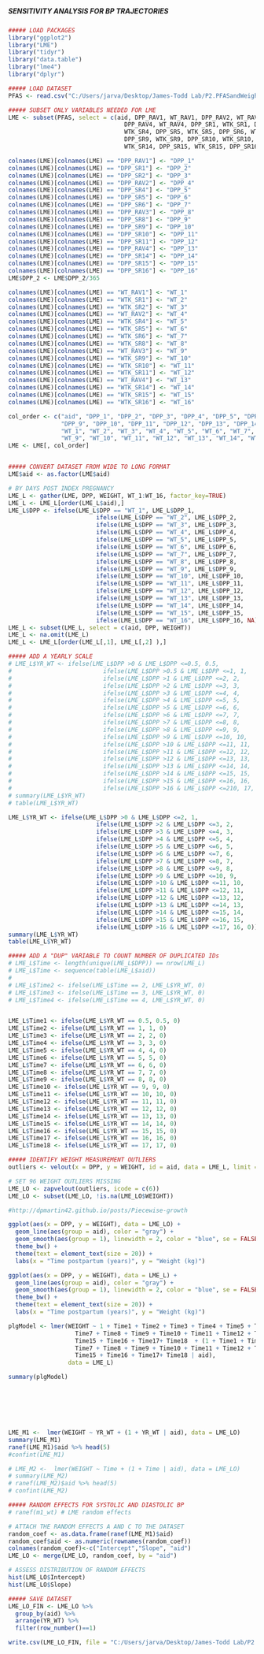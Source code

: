 #####                                           #####
##### SENSITIVITY ANALYSIS FOR BP TRAJECTORIES  #####
#####                                           #####

```r
##### LOAD PACKAGES
library("ggplot2")
library("LME")
library("tidyr")
library("data.table")
library("lme4")
library("dplyr")

```

```r
##### LOAD DATASET
PFAS <- read.csv("C:/Users/jarva/Desktop/James-Todd Lab/P2.PFASandWeightTrajectories/Data/PFAS1.csv")

```

```r
##### SUBSET ONLY VARIABLES NEEDED FOR LME
LME <- subset(PFAS, select = c(aid, DPP_RAV1, WT_RAV1, DPP_RAV2, WT_RAV2, DPP_RAV3, WT_RAV3, 
                                 DPP_RAV4, WT_RAV4, DPP_SR1, WTK_SR1, DPP_SR2, WTK_SR2, DPP_SR4, 
                                 WTK_SR4, DPP_SR5, WTK_SR5, DPP_SR6, WTK_SR6, DPP_SR8, WTK_SR8, 
                                 DPP_SR9, WTK_SR9, DPP_SR10, WTK_SR10, DPP_SR11, WTK_SR11, DPP_SR14, 
                                 WTK_SR14, DPP_SR15, WTK_SR15, DPP_SR16, WTK_SR16)) 

colnames(LME)[colnames(LME) == "DPP_RAV1"] <- "DPP_1"
colnames(LME)[colnames(LME) == "DPP_SR1"] <- "DPP_2"
colnames(LME)[colnames(LME) == "DPP_SR2"] <- "DPP_3"
colnames(LME)[colnames(LME) == "DPP_RAV2"] <- "DPP_4"
colnames(LME)[colnames(LME) == "DPP_SR4"] <- "DPP_5"
colnames(LME)[colnames(LME) == "DPP_SR5"] <- "DPP_6"
colnames(LME)[colnames(LME) == "DPP_SR6"] <- "DPP_7"
colnames(LME)[colnames(LME) == "DPP_RAV3"] <- "DPP_8"
colnames(LME)[colnames(LME) == "DPP_SR8"] <- "DPP_9"
colnames(LME)[colnames(LME) == "DPP_SR9"] <- "DPP_10"
colnames(LME)[colnames(LME) == "DPP_SR10"] <- "DPP_11"
colnames(LME)[colnames(LME) == "DPP_SR11"] <- "DPP_12"
colnames(LME)[colnames(LME) == "DPP_RAV4"] <- "DPP_13"
colnames(LME)[colnames(LME) == "DPP_SR14"] <- "DPP_14"
colnames(LME)[colnames(LME) == "DPP_SR15"] <- "DPP_15"
colnames(LME)[colnames(LME) == "DPP_SR16"] <- "DPP_16"
LME$DPP_2 <- LME$DPP_2/365

colnames(LME)[colnames(LME) == "WT_RAV1"] <- "WT_1"
colnames(LME)[colnames(LME) == "WTK_SR1"] <- "WT_2"
colnames(LME)[colnames(LME) == "WTK_SR2"] <- "WT_3"
colnames(LME)[colnames(LME) == "WT_RAV2"] <- "WT_4"
colnames(LME)[colnames(LME) == "WTK_SR4"] <- "WT_5"
colnames(LME)[colnames(LME) == "WTK_SR5"] <- "WT_6"
colnames(LME)[colnames(LME) == "WTK_SR6"] <- "WT_7"
colnames(LME)[colnames(LME) == "WTK_SR8"] <- "WT_8"
colnames(LME)[colnames(LME) == "WT_RAV3"] <- "WT_9"
colnames(LME)[colnames(LME) == "WTK_SR9"] <- "WT_10"
colnames(LME)[colnames(LME) == "WTK_SR10"] <- "WT_11"
colnames(LME)[colnames(LME) == "WTK_SR11"] <- "WT_12"
colnames(LME)[colnames(LME) == "WT_RAV4"] <- "WT_13"
colnames(LME)[colnames(LME) == "WTK_SR14"] <- "WT_14"
colnames(LME)[colnames(LME) == "WTK_SR15"] <- "WT_15"
colnames(LME)[colnames(LME) == "WTK_SR16"] <- "WT_16"

col_order <- c("aid", "DPP_1", "DPP_2", "DPP_3", "DPP_4", "DPP_5", "DPP_6", "DPP_7", "DPP_8", 
               "DPP_9", "DPP_10", "DPP_11", "DPP_12", "DPP_13", "DPP_14", "DPP_15", "DPP_16",
               "WT_1", "WT_2", "WT_3", "WT_4", "WT_5", "WT_6", "WT_7", "WT_8", 
               "WT_9", "WT_10", "WT_11", "WT_12", "WT_13", "WT_14", "WT_15", "WT_16")
LME <- LME[, col_order]


##### CONVERT DATASET FROM WIDE TO LONG FORMAT
LME$aid <- as.factor(LME$aid)

# BY DAYS POST INDEX PREGNANCY
LME_L <- gather(LME, DPP, WEIGHT, WT_1:WT_16, factor_key=TRUE)
LME_L <- LME_L[order(LME_L$aid),]
LME_L$DPP <- ifelse(LME_L$DPP == "WT_1", LME_L$DPP_1,
                         ifelse(LME_L$DPP == "WT_2", LME_L$DPP_2,
                         ifelse(LME_L$DPP == "WT_3", LME_L$DPP_3,
                         ifelse(LME_L$DPP == "WT_4", LME_L$DPP_4,
                         ifelse(LME_L$DPP == "WT_5", LME_L$DPP_5,
                         ifelse(LME_L$DPP == "WT_6", LME_L$DPP_6,
                         ifelse(LME_L$DPP == "WT_7", LME_L$DPP_7,
                         ifelse(LME_L$DPP == "WT_8", LME_L$DPP_8,
                         ifelse(LME_L$DPP == "WT_9", LME_L$DPP_9,
                         ifelse(LME_L$DPP == "WT_10", LME_L$DPP_10,
                         ifelse(LME_L$DPP == "WT_11", LME_L$DPP_11,
                         ifelse(LME_L$DPP == "WT_12", LME_L$DPP_12,
                         ifelse(LME_L$DPP == "WT_13", LME_L$DPP_13,
                         ifelse(LME_L$DPP == "WT_14", LME_L$DPP_14,
                         ifelse(LME_L$DPP == "WT_15", LME_L$DPP_15,
                         ifelse(LME_L$DPP == "WT_16", LME_L$DPP_16, NA))))))))))))))))
LME_L <- subset(LME_L, select = c(aid, DPP, WEIGHT))
LME_L <- na.omit(LME_L)
LME_L <- LME_L[order(LME_L[,1], LME_L[,2] ),]

```

```r
##### ADD A YEARLY SCALE
# LME_L$YR_WT <- ifelse(LME_L$DPP >0 & LME_L$DPP <=0.5, 0.5,
#                          ifelse(LME_L$DPP >0.5 & LME_L$DPP <=1, 1,
#                          ifelse(LME_L$DPP >1 & LME_L$DPP <=2, 2,
#                          ifelse(LME_L$DPP >2 & LME_L$DPP <=3, 3,
#                          ifelse(LME_L$DPP >3 & LME_L$DPP <=4, 4,
#                          ifelse(LME_L$DPP >4 & LME_L$DPP <=5, 5,
#                          ifelse(LME_L$DPP >5 & LME_L$DPP <=6, 6, 
#                          ifelse(LME_L$DPP >6 & LME_L$DPP <=7, 7, 
#                          ifelse(LME_L$DPP >7 & LME_L$DPP <=8, 8,
#                          ifelse(LME_L$DPP >8 & LME_L$DPP <=9, 9, 
#                          ifelse(LME_L$DPP >9 & LME_L$DPP <=10, 10,
#                          ifelse(LME_L$DPP >10 & LME_L$DPP <=11, 11,
#                          ifelse(LME_L$DPP >11 & LME_L$DPP <=12, 12,
#                          ifelse(LME_L$DPP >12 & LME_L$DPP <=13, 13,
#                          ifelse(LME_L$DPP >13 & LME_L$DPP <=14, 14,
#                          ifelse(LME_L$DPP >14 & LME_L$DPP <=15, 15,
#                          ifelse(LME_L$DPP >15 & LME_L$DPP <=16, 16,
#                          ifelse(LME_L$DPP >16 & LME_L$DPP <=210, 17, 0))))))))))))))))))
# summary(LME_L$YR_WT)
# table(LME_L$YR_WT)

LME_L$YR_WT <- ifelse(LME_L$DPP >0 & LME_L$DPP <=2, 1,
                         ifelse(LME_L$DPP >2 & LME_L$DPP <=3, 2,
                         ifelse(LME_L$DPP >3 & LME_L$DPP <=4, 3,
                         ifelse(LME_L$DPP >4 & LME_L$DPP <=5, 4,
                         ifelse(LME_L$DPP >5 & LME_L$DPP <=6, 5,
                         ifelse(LME_L$DPP >6 & LME_L$DPP <=7, 6, 
                         ifelse(LME_L$DPP >7 & LME_L$DPP <=8, 7, 
                         ifelse(LME_L$DPP >8 & LME_L$DPP <=9, 8,
                         ifelse(LME_L$DPP >9 & LME_L$DPP <=10, 9, 
                         ifelse(LME_L$DPP >10 & LME_L$DPP <=11, 10,
                         ifelse(LME_L$DPP >11 & LME_L$DPP <=12, 11,
                         ifelse(LME_L$DPP >12 & LME_L$DPP <=13, 12,
                         ifelse(LME_L$DPP >13 & LME_L$DPP <=14, 13,
                         ifelse(LME_L$DPP >14 & LME_L$DPP <=15, 14,
                         ifelse(LME_L$DPP >15 & LME_L$DPP <=16, 15,
                         ifelse(LME_L$DPP >16 & LME_L$DPP <=17, 16, 0))))))))))))))))
summary(LME_L$YR_WT)
table(LME_L$YR_WT)

```


```r
##### ADD A "DUP" VARIABLE TO COUNT NUMBER OF DUPLICATED IDs
# LME_L$Time <- length(unique(LME_L$DPP)) == nrow(LME_L)
# LME_L$Time <- sequence(table(LME_L$aid))
# 
# LME_L$Time2 <- ifelse(LME_L$Time == 2, LME_L$YR_WT, 0)
# LME_L$Time3 <- ifelse(LME_L$Time == 3, LME_L$YR_WT, 0)
# LME_L$Time4 <- ifelse(LME_L$Time == 4, LME_L$YR_WT, 0)


LME_L$Time1 <- ifelse(LME_L$YR_WT == 0.5, 0.5, 0)
LME_L$Time2 <- ifelse(LME_L$YR_WT == 1, 1, 0)
LME_L$Time3 <- ifelse(LME_L$YR_WT == 2, 2, 0)
LME_L$Time4 <- ifelse(LME_L$YR_WT == 3, 3, 0)
LME_L$Time5 <- ifelse(LME_L$YR_WT == 4, 4, 0)
LME_L$Time6 <- ifelse(LME_L$YR_WT == 5, 5, 0)
LME_L$Time7 <- ifelse(LME_L$YR_WT == 6, 6, 0)
LME_L$Time8 <- ifelse(LME_L$YR_WT == 7, 7, 0)
LME_L$Time9 <- ifelse(LME_L$YR_WT == 8, 8, 0)
LME_L$Time10 <- ifelse(LME_L$YR_WT == 9, 9, 0)
LME_L$Time11 <- ifelse(LME_L$YR_WT == 10, 10, 0)
LME_L$Time12 <- ifelse(LME_L$YR_WT == 11, 11, 0)
LME_L$Time13 <- ifelse(LME_L$YR_WT == 12, 12, 0)
LME_L$Time14 <- ifelse(LME_L$YR_WT == 13, 13, 0)
LME_L$Time15 <- ifelse(LME_L$YR_WT == 14, 14, 0)
LME_L$Time16 <- ifelse(LME_L$YR_WT == 15, 15, 0)
LME_L$Time17 <- ifelse(LME_L$YR_WT == 16, 16, 0)
LME_L$Time18 <- ifelse(LME_L$YR_WT == 17, 17, 0)

```

```r
##### IDENTIFY WEIGHT MEASUREMENT OUTLIERS
outliers <- velout(x = DPP, y = WEIGHT, id = aid, data = LME_L, limit = 7)

# SET 96 WEIGHT OUTLIERS MISSING
LME_LO <- zapvelout(outliers, icode = c(6))
LME_LO <- subset(LME_LO, !is.na(LME_LO$WEIGHT))

```

```r
#http://dpmartin42.github.io/posts/Piecewise-growth

ggplot(aes(x = DPP, y = WEIGHT), data = LME_LO) +
  geom_line(aes(group = aid), color = "gray") + 
  geom_smooth(aes(group = 1), linewidth = 2, color = "blue", se = FALSE) +
  theme_bw() +
  theme(text = element_text(size = 20)) +
  labs(x = "Time postpartum (years)", y = "Weight (kg)")

ggplot(aes(x = DPP, y = WEIGHT), data = LME_L) +
  geom_line(aes(group = aid), color = "gray") + 
  geom_smooth(aes(group = 1), linewidth = 2, color = "blue", se = FALSE) +
  theme_bw() +
  theme(text = element_text(size = 20)) +
  labs(x = "Time postpartum (years)", y = "Weight (kg)")

```

```r

plgModel <- lmer(WEIGHT ~ 1 + Time1 + Time2 + Time3 + Time4 + Time5 + Time6 + 
                   Time7 + Time8 + Time9 + Time10 + Time11 + Time12 + Time13 + Time14 + 
                   Time15 + Time16 + Time17+ Time18  + (1 + Time1 + Time2 + Time3 + Time4 + Time5 + Time6 + 
                   Time7 + Time8 + Time9 + Time10 + Time11 + Time12 + Time13 + Time14 + 
                   Time15 + Time16 + Time17+ Time18 | aid),
                 data = LME_L)

summary(plgModel)







LME_M1 <-  lmer(WEIGHT ~ YR_WT + (1 + YR_WT | aid), data = LME_LO)
summary(LME_M1)
ranef(LME_M1)$aid %>% head(5)
#confint(LME_M1)

# LME_M2 <-  lmer(WEIGHT ~ Time + (1 + Time | aid), data = LME_LO)
# summary(LME_M2)
# ranef(LME_M2)$aid %>% head(5)
# confint(LME_M2)

##### RANDOM EFFECTS FOR SYSTOLIC AND DIASTOLIC BP
# ranef(m1_wt) # LME random effects

# ATTACH THE RANDOM EFFECTS A AND C TO THE DATASET
random_coef <- as.data.frame(ranef(LME_M1)$aid)
random_coef$aid <- as.numeric(rownames(random_coef))
colnames(random_coef)<-c("Intercept","Slope", "aid")
LME_LO <- merge(LME_LO, random_coef, by = "aid")

# ASSESS DISTRIBUTION OF RANDOM EFFECTS
hist(LME_LO$Intercept)
hist(LME_LO$Slope)

```

```r
##### SAVE DATASET
LME_LO_FIN <- LME_LO %>% 
  group_by(aid) %>% 
  arrange(YR_WT) %>% 
  filter(row_number()==1)

write.csv(LME_LO_FIN, file = "C:/Users/jarva/Desktop/James-Todd Lab/P2.PFASandWeightTrajectories/Data/P2_LME1.csv", row.names = T)

```
